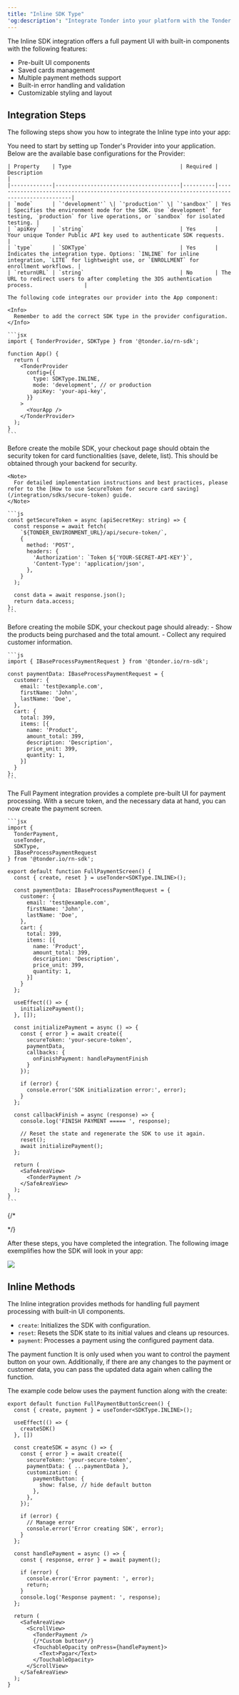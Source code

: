 ```yaml
---
title: "Inline SDK Type"
'og:description': "Integrate Tonder into your platform with the Tonder React Native SDK. Securely collect and tokenize sensitive data with our vanilla Javascript solution, ensuring PCI DSS compliance."
---
```


The Inline SDK integration offers a full payment UI with built-in components with the following features:

- Pre-built UI components
- Saved cards management
- Multiple payment methods support
- Built-in error handling and validation
- Customizable styling and layout

## Integration Steps

The following steps show you how to integrate the Inline type into your app:

<Steps>
  <Step title="Setup Tonder Provider">
    You need to start by setting up Tonder's Provider into your application. Below are the available base configurations for the Provider:

    | Property    | Type                                  | Required | Description                                                                                  |
    |-------------|---------------------------------------|----------|----------------------------------------------------------------------------------------------|
    | `mode`      | `'development'` \| `'production'` \| `'sandbox'` | Yes      | Specifies the environment mode for the SDK. Use `development` for testing, `production` for live operations, or `sandbox` for isolated testing. |
    | `apiKey`    | `string`                              | Yes      | Your unique Tonder Public API key used to authenticate SDK requests.                         |
    | `type`      | `SDKType`                             | Yes      | Indicates the integration type. Options: `INLINE` for inline integration, `LITE` for lightweight use, or `ENROLLMENT` for enrollment workflows. |
    | `returnURL` | `string`                              | No       | The URL to redirect users to after completing the 3DS authentication process.                |

    The following code integrates our provider into the App component:

    <Info>
      Remember to add the correct SDK type in the provider configuration.
    </Info>

    ```jsx
    import { TonderProvider, SDKType } from '@tonder.io/rn-sdk';

    function App() {
      return (
        <TonderProvider
          config={{
            type: SDKType.INLINE,
            mode: 'development', // or production
            apiKey: 'your-api-key',
          }}
        >
          <YourApp />
        </TonderProvider>
      );
    }
    ```
  </Step>
  
  <Step title="Obtain a Secure Token">
    Before create the mobile SDK, your checkout page should obtain the security token for card functionalities (save, delete, list). This should be obtained through your backend for security.

    <Note>
      For detailed implementation instructions and best practices, please refer to the [How to use SecureToken for secure card saving](/integration/sdks/secure-token) guide.
    </Note>

    ```js
    const getSecureToken = async (apiSecretKey: string) => {
      const response = await fetch(
        `${TONDER_ENVIRONMENT_URL}/api/secure-token/`,
        {
          method: 'POST',
          headers: {
            'Authorization': `Token ${'YOUR-SECRET-API-KEY'}`,
            'Content-Type': 'application/json',
          },
        }
      );

      const data = await response.json();
      return data.access;
    };
    ```
  </Step>
  
  <Step title="Gather Payment and Customer Data">
    Before creating the mobile SDK, your checkout page should already:
    - Show the products being purchased and the total amount.
    - Collect any required customer information.

    ```js
    import { IBaseProcessPaymentRequest } from '@tonder.io/rn-sdk';

    const paymentData: IBaseProcessPaymentRequest = {
      customer: {
        email: 'test@example.com',
        firstName: 'John',
        lastName: 'Doe',
      },
      cart: {
        total: 399,
        items: [{
          name: 'Product',
          amount_total: 399,
          description: 'Description',
          price_unit: 399,
          quantity: 1,
        }]
      }
    };
    ```
  </Step>

  <Step title="Create the Full Payment Screen">
    The Full Payment integration provides a complete pre-built UI for payment processing. With a secure token, and the necessary data at hand, you can now create the payment screen.

    ```jsx
    import {
      TonderPayment,
      useTonder,
      SDKType,
      IBaseProcessPaymentRequest
    } from '@tonder.io/rn-sdk';

    export default function FullPaymentScreen() {
      const { create, reset } = useTonder<SDKType.INLINE>();

      const paymentData: IBaseProcessPaymentRequest = {
        customer: {
          email: 'test@example.com',
          firstName: 'John',
          lastName: 'Doe',
        },
        cart: {
          total: 399,
          items: [{
            name: 'Product',
            amount_total: 399,
            description: 'Description',
            price_unit: 399,
            quantity: 1,
          }]
        }
      };

      useEffect(() => {
        initializePayment();
      }, []);

      const initializePayment = async () => {
        const { error } = await create({
          secureToken: 'your-secure-token',
          paymentData,
          callbacks: {
            onFinishPayment: handlePaymentFinish
          }
        });

        if (error) {
          console.error('SDK initialization error:', error);
        }
      };

      const callbackFinish = async (response) => {
        console.log('FINISH PAYMENT ===== ', response);

        // Reset the state and regenerate the SDK to use it again.
        reset();
        await initializePayment();
      };

      return (
        <SafeAreaView>
          <TonderPayment />
        </SafeAreaView>
      );
    }
    ```

  </Step>

  {/* <Step title="">
  </Step>

  <Step title="">
  </Step> */}
</Steps>

After these steps, you have completed the integration. The following image exemplifies how the SDK will look in your app:

<Frame>
  <img src="/images/SDKs/react-native/inline/full-payment-screen.png" />
</Frame>

## Inline Methods

The Inline integration provides methods for handling full payment processing with built-in UI components.

- `create`: Initializes the SDK with configuration.
- `reset`: Resets the SDK state to its initial values and cleans up resources.
- `payment`: Processes a payment using the configured payment data. 

<Note>
  The payment function It is only used when you want to control the payment button on your own. Additionally, if there are any changes to the payment or customer data, you can pass the updated data again when calling the function.
</Note>

The example code below uses the payment function along with the create:

```tsx
export default function FullPaymentButtonScreen() {
  const { create, payment } = useTonder<SDKType.INLINE>();

  useEffect(() => {
    createSDK()
  }, [])

  const createSDK = async () => {
    const { error } = await create({
      secureToken: 'your-secure-token',
      paymentData: { ...paymentData },
      customization: {
        paymentButton: {
          show: false, // hide default button
        },
      },
    });

    if (error) {
      // Manage error
      console.error('Error creating SDK', error);
    }
  };

  const handlePayment = async () => {
    const { response, error } = await payment();

    if (error) {
      console.error('Error payment: ', error);
      return;
    }
    console.log('Response payment: ', response);
  };

  return (
    <SafeAreaView>
      <ScrollView>
        <TonderPayment />
        {/*Custom button*/}
        <TouchableOpacity onPress={handlePayment}>
          <Text>Pagar</Text>
        </TouchableOpacity>
      </ScrollView>
    </SafeAreaView>
  );
}
```